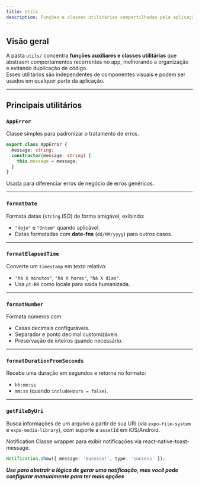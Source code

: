 ```yaml
---
title: Utils
description: Funções e classes utilitárias compartilhadas pela aplicação.
---
```


## Visão geral

A pasta `utils/` concentra **funções auxiliares e classes utilitárias** que abstraem comportamentos recorrentes no app, melhorando a organização e evitando duplicação de código.  
Esses utilitários são independentes de componentes visuais e podem ser usados em qualquer parte da aplicação.

---

## Principais utilitários

### `AppError`
Classe simples para padronizar o tratamento de erros.

```ts
export class AppError {
  message: string;
  constructor(message: string) {
    this.message = message;
  }
}
```

Usada para diferenciar erros de negócio de erros genéricos.

---

### `formatDate`
Formata datas (`string` ISO) de forma amigável, exibindo:
- `"Hoje"` e `"Ontem"` quando aplicável.
- Datas formatadas com **date-fns** (`dd/MM/yyyy`) para outros casos.

---

### `formatElapsedTime`
Converte um `timestamp` em texto relativo:
- `"há X minutos"`, `"há X horas"`, `"há X dias"`.
- Usa `pt-BR` como locale para saída humanizada.

---

### `formatNumber`
Formata números com:
- Casas decimais configuráveis.
- Separador e ponto decimal customizáveis.
- Preservação de inteiros quando necessário.

---

### `formatDurationFromSeconds`
Recebe uma duração em segundos e retorna no formato:
- `hh:mm:ss`
- `mm:ss` (quando `includeHours = false`).

---

### `getFileByUri`
Busca informações de um arquivo a partir de sua URI (via `expo-file-system` e `expo-media-library`), com suporte a `assetId` em iOS/Android.

Notification
Classe wrapper para exibir notificações via react-native-toast-message.

```ts
Notification.show({ message: 'Sucesso!', type: 'success' });
```
***Use para abstrair a lógica de gerar uma notificação, mas você pode configurar manualmente para ter mais opções***